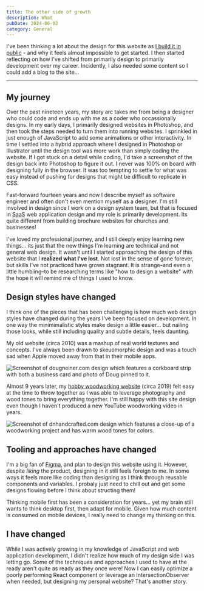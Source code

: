 ```yaml
---
title: The other side of growth
description: What
pubDate: 2024-06-02
category: General
---
```


I've been thinking a lot about the design for this website as [I build it in public](/build-in-public) - and why it feels almost impossible to get started. I then started reflecting on how I've shifted from primarily design to primarily development over my career. Incidently, I also needed some content so I could add a blog to the site…

---

## My journey

Over the past nineteen years, my story arc takes me from being a designer who could code and ends up with me as a coder who occassionally designs. In my early days, I primarily designed websites in Photoshop, and then took the steps needed to turn them into running websites. I sprinkled in just enough of JavaScript to add some animations or other interactivity. In time I settled into a hybrid approach where I designed in Photoshop or Illustrator until the design tool was more work than simply coding the website. If I got stuck on a detail while coding, I'd take a screenshot of the design back into Photoshop to figure it out. I never was 100% on board with designing fully in the browser. It was too tempting to settle for what was easy instead of pushing for designs that might be difficult to replicate in CSS.

Fast-forward fourteen years and now I describe myself as software engineer and often don't even mention myself as a designer. I'm still involved in design since I work on a design system team, but that is focused in <abbr title="Software as a Service">SaaS</abbr> web application design and my role is primarily development. Its quite different from building brochure websites for churches and businesses!

I've loved my professional journey, and I still deeply enjoy learning new things… its just that the new things I'm learning are technical and not general web design. It wasn't until I started approaching the design of this website that I **realized what I've lost**. Not lost in the sense of gone forever, but skills I've not practiced have grown stagnant. It is strange–and even a little humbling–to be researching terms like "how to design a website" with the hope it will remind me of things I used to know.

## Design styles have changed

I think one of the pieces that has been challenging is how much web design styles have changed during the years I've been focused on development. In one way the minimimalistic styles make design a little easier… but nailing those looks, while still including quality and subtle details, feels daunting.

My old website (circa 2010) was a mashup of real world textures and concepts. I've always been drawn to skeuomorphic design and was a touch sad when Apple moved away from that in their mobile apps.

<Image src={dougneinerScreenshot} widths={[1000,500]} alt="Screenshot of dougneiner.com design which features a corkboard strip with both a business card and photo of Doug pinned to it." />

Almost 9 years later, my [hobby woodworking website](https://dnhandcrafted.com) (circa 2019) felt easy at the time to throw together as I was able to leverage photography and wood tones to bring everything together. I'm still happy with this site design even though I haven't produced a new YouTube woodworking video in years.

<Image src={dnhandcraftedScreenshot} widths={[1000,500]} alt="Screenshot of dnhandcrafted.com design which features a close-up of a woodworking project and has warm wood tones for colors." />

## Tooling and approaches have changed

I'm a big fan of [Figma](https://www.figma.com/), and plan to design this website using it. However, despite _liking_ the product, designing in it still feels foreign to me. In some ways it feels more like coding than designing as I think through reusable components and variables. I probaly just need to chill out and get some designs flowing before I think about structing them!

Thinking mobile first has been a consideration for years… yet my brain still wants to think desktop first, then adapt for mobile. Given how much content is consumed on mobile devices, I really need to change my thinking on this.

## I have changed

While I was actively growing in my knowledge of JavaScript and web application development, I didn't realize how much of my design side I was letting go. Some of the techniques and approaches I used to have at the ready aren't quite as ready as they once were! Now I can easily optimize a poorly performing React component or leverage an IntersectionObserver when needed, but designing my personal website? That's another story.